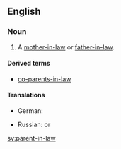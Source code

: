 ==English==

===Noun===
{{en-noun|pl=parents-in-law}}

#A [[mother-in-law]] or [[father-in-law]].

====Derived terms====
* {{uncommon}} [[co-parents-in-law]]

====Translations====
{{trans-top|mother-in-law or father-in-law}}
* German: {{t-|de|Schwiegerelternteil|n}}
{{trans-mid}}
* Russian: {{qualifier|no exact term exists, see translations of}} {{l|en|mother-in-law}} or {{l|en|father-in-law}}
{{trans-bottom}}

[[sv:parent-in-law]]